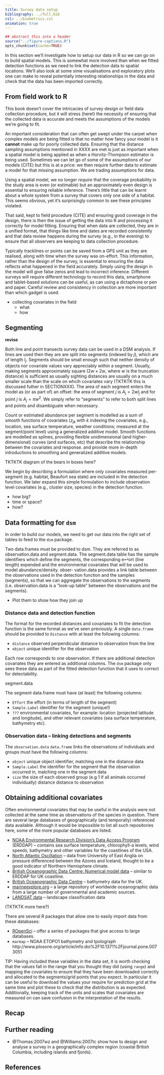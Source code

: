 ```yaml
---
title: Survey data setup
bibliography: ../full.bib
csl: ../biometrics.csl
animation: true
---
```


```r
## abstract this into a header
source("../figure-captions.R")
opts_chunk$set(cache=TRUE)
```

In this section we'll investigate how to setup our data in R so we can go on to build spatial models. This is somewhat more involved than when we fitted detection functions as we need to link the detection data to spatial locations. We'll also look at some sime visualisations and exploratory plots one can make to reveal potentially interesting relationships in the data and check that the data has been imported correctly.

## From field work to R

This book doesn't cover the intricacies of survey design or field data collection procedure, but it will stress (here!) the necessity of ensuring that the collected data is accurate and meets the assumptions of the models we're going to fit.

An important consideration that can often get swept under the carpet when complex models are being fitted is that no matter how fancy your model is it **cannot** make up for poorly collected data. Ensuring that the distance sampling assumptions mentioned in XXXX are met is just as important when a spatial model is being applied as when a Horvitz-Thompson estimator is being used. Sometimes we can let go of some of the assumptions of our models (CITE) but this is at a price: we then require further data to estimate a model for that missing assumption. We are trading assumptions for data.

Using a spatial model, we no longer *require* that the coverage probability in the study area is even (or estimable) but an approximately even design is essential to ensuring reliable inference. There's little that can be learnt about a whole system from a survey that covers only one side of a habitat. This seems obvious, yet it's surprisingly common to see these principles violated.

That said, kept to field procedure (CITE) and ensuring good coverage in the design, there is then the issue of getting the data into R and processing it correctly for model fitting. Ensuring that when data are collected, they are in a unified format, that things like time and dates are recorded consistently and that data review happens during the survey (e.g., in the evening) to ensure that all observers are keeping to data collection procedure.

Typically tracklines or points can be saved from a GPS unit as they are realised, along with time when the survey was on-effort. This information, rather than the design of the survey, is essential to ensuring the data reflects what happened in the field accurately. Simply using the design in the model will give false zeros and lead to incorrect inference. Different surveys will require different technology to record this data, smartphone and tablet-based solutions can be useful, as can using a dictaphone or pen and paper. Careful review and consistency in collection are more important than which gadget is used.

- collecting covariates in the field
  - what
  - how

## Segmenting


**revise**

Both line and point transects survey data can be used in a DSM analysis. If lines are used then they are are split into segments (indexed by $j$), which are of length $l_j$. Segments should be small enough such that neither density of objects nor covariate values vary appreciably within a segment. Usually, making segments approximately square ($2w\times 2w$, where $w$ is the truncation distance) is sufficient as usually sighting distances are usually on a much smaller scale than the scale on whcih covariates vary (TKTKTK this is discussed futher in SECTIONXXX). The area of each segment enters the model as (or as part of) an offset: the area of segment $j$ is $A_j = 2wl_j$ and for point $j$ is $A_j=\pi w^2$. We simply refer to "segments" to refer to both split lines and points and disambiguate when necessary.

Count or estimated abundance per  segment is modelled as a sum of smooth functions of covariates ($z_{jk}$ with $k$ indexing the covariates, e.g., location, sea surface temperature, weather conditions; measured at the segment/point level) using a generalized additive model. Smooth functions are modelled as splines, providing flexible unidimensional (and higher-dimensional) curves (and surfaces, etc) that describe the relationship between the covariates and response. \cite{Wood:2006wz} and \cite{ruppert2003semiparametric} provide more in-depth introductions to smoothing and generalized additive models.

TKTKTK diagram of the bears in boxes here?

We begin by describing a formulation where only covariates measured per-segment (e.g. habitat, Beaufort sea state) are included in the detection function. We later expand this simple formulation to include observation level covariates (e.g., cluster size, species) in the detection function.




- how big?
- time or space?
- how?


## Data formatting for `dsm`

In order to build our models, we need to get our data into the right set of tables to feed to the `dsm` package.


Two data.frames must be provided to dsm. They are referred to as observation.data and segment.data. The segment.data table has the sample identifiers which define the segments, the corresponding e↵ort (line length) expended and the environmental covariates that will be used to model abundance/density. obser- vation.data provides a link table between the observations used in the detection function and the samples (segments), so that we can aggregate the observations to the segments (i.e. observation.data is a ”look-up table” between the observations and the segments).

- Plot them to show how they join up



### Distance data and detection function

The format for the recorded distances and covariates to fit the detection function is the same format as we've seen previously. A single `data.frame` should be provided to `Distance` with at least the following columns:

* `distance` observed perpendicular distance to observation from the line
* `object` unique identifier for the observation

Each row corresponds to one observation. If there are additional detection covariates they are entered as additional columns. The `dsm` package only sees these data as part of the fitted detection function that it uses to correct for detectability.


segment.data

The segment data.frame must have (at least) the following columns:

- `Effort` the effort (in terms of length of the segment)
- `Sample.Label` identifier for the segment (unique!)
- `???` environmental covariates, for example: location (projected latitude and longitude), and other relevant covariates (sea surface temperature, bathymetry etc).


### Observation data -- linking detections and segments

The `observation.data` `data.frame` links the observations of individuals and groups must have the following columns:

- `object` unique object identifier, matching one in the distance data
- `Sample.Label` the identifier for the segment that the observation occurred in, matching one in the segment data
- `size` the size of each observed group (e.g 1 if all animals occurred individually) distance distance to observation




## Obtaining additional covariates

Often environmental covariates that may be useful in the analysis were not collected at the same time as observations of the species in question. There are several large databases of geographically (and temporally) referenced data available. Although it would be impossible to list all such repositories here, some of the more popular databases are listed.

 * [NOAA Environmental Research Division's Data Access Program](http://coastwatch.pfeg.noaa.gov/erddap/index.html) (ERDDAP) -- contains sea surface temperature, chlorophyll-a levels, wind speeds, bathymetry and other variables for the coastlines of the USA.
 * [North Atlantic Oscillation](http://www.cru.uea.ac.uk/~timo/datapages/naoi.htm) -- data from University of East Anglia on pressure differenced between the Azores and Iceland, thought to be a good indicator of Northern Hemisphere climate.
 * [British Oceanographic Data Centre: Numerical model data](https://www.bodc.ac.uk/data/online_delivery/numerical_model_data/request/) -- similar to ERDDAP for UK coastline.
 * [British Oceanographic Data Centre](https://www.bodc.ac.uk/data/online_delivery/gebco/) -- bathymetry data for the UK.
 * [marineexplore.org](http://marineexplore.org) -- a large repository of worldwide oceanographic data from a large number of governmental and academic sources.
 * [LANDSAT data](https://earth.esa.int/web/guest/data-access/browse-data-products/-/asset_publisher/y8Qb/content/landsat-5-thematic-mapper-geolocated-terrain-corrected-systematic-processing-over-kiruna) -- landscape classification data

(TKTKTK more here?)

There are several R packages that allow one to easily import data from these databases:

 * [ROpenSci](https://github.com/ropensci/) -- offer a series of packages that give access to large databases.
 * `marmap` -- NOAA ETOPO1 bathymetry and tpolograph  http://www.plosone.org/article/info:doi%2F10.1371%2Fjournal.pone.0073051

TIP: Having included these variables in the data set, it is worth checking that the values fall in the range that you thought they did (using `range`) and mapping the covariates to ensure that they have been downloaded correctly and allocated to the segments/grid points that you expect. In particular it can be useful to download the values your require for prediction grid at the same time and plot these to check that the distribution is as expected. Additionally, keeping track of the units and scales that covariates are measured on can save confusion in the interpretation of the results.


## Recap


## Further reading

- @Thomas:2007wz and @Williams:2007tc show how to design and analyse a survey in a geographically complex region (coastal British Columbia, including islands and fjords).

## References



